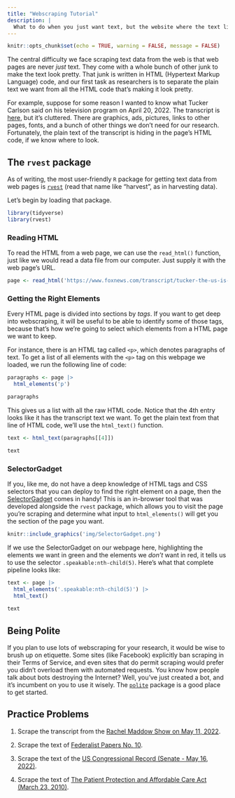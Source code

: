 ```yaml
---
title: "Webscraping Tutorial"
description: |
  What to do when you just want text, but the website where the text lives is trying to sell you prescription medications or something.
---
```


```r
knitr::opts_chunk$set(echo = TRUE, warning = FALSE, message = FALSE)
```

The central difficulty we face scraping text data from the web is that web pages are never *just* text. They come with a whole bunch of other junk to make the text look pretty. That junk is written in HTML (Hypertext Markup Language) code, and our first task as researchers is to separate the plain text we want from all the HTML code that's making it look pretty. 

For example, suppose for some reason I wanted to know what Tucker Carlson said on his television program on April 20, 2022. The transcript is [here](https://www.foxnews.com/transcript/tucker-the-us-is-looking-at-a-grim-economic-picture), but it's cluttered. There are graphics, ads, pictures, links to other pages, fonts, and a bunch of other things we don't need for our research. Fortunately, the plain text of the transcript is hiding in the page's HTML code, if we know where to look.

## The `rvest` package

As of writing, the most user-friendly `R` package for getting text data from web pages is [`rvest`](https://rvest.tidyverse.org/index.html) (read that name like "harvest", as in harvesting data).

Let's begin by loading that package.

```r
library(tidyverse)
library(rvest)
```

### Reading HTML

To read the HTML from a web page, we can use the `read_html()` function, just like we would read a data file from our computer. Just supply it with the web page's URL.

```r
page <- read_html('https://www.foxnews.com/transcript/tucker-the-us-is-looking-at-a-grim-economic-picture')
```

### Getting the Right Elements

Every HTML page is divided into sections by *tags*. If you want to get deep into webscraping, it will be useful to be able to identify some of those tags, because that's how we're going to select which elements from a HTML page we want to keep. 

For instance, there is an HTML tag called `<p>`, which denotes paragraphs of text. To get a list of all elements with the `<p>` tag on this webpage we loaded, we run the following line of code:

```r
paragraphs <- page |>
  html_elements('p')

paragraphs
```

This gives us a list with all the raw HTML code. Notice that the 4th entry looks like it has the transcript text we want. To get the plain text from that line of HTML code, we'll use the `html_text()` function.

```r
text <- html_text(paragraphs[[4]])

text
```

### SelectorGadget

If you, like me, do not have a deep knowledge of HTML tags and CSS selectors that you can deploy to find the right element on a page, then the [SelectorGadget](https://rvest.tidyverse.org/articles/selectorgadget.html) comes in handy! This is an in-browser tool that was developed alongside the `rvest` package, which allows you to visit the page you're scraping and determine what input to `html_elements()` will get you the section of the page you want. 

```r
knitr::include_graphics('img/SelectorGadget.png')
```

If we use the SelectorGadget on our webpage here, highlighting the elements we want in green and the elements we *don't* want in red, it tells us to use the selector `.speakable:nth-child(5)`. Here's what that complete pipeline looks like:

```r
text <- page |> 
  html_elements('.speakable:nth-child(5)') |> 
  html_text()
  
text
```

## Being Polite

If you plan to use lots of webscraping for your research, it would be wise to brush up on etiquette. Some sites (like Facebook) explicitly ban scraping in their Terms of Service, and even sites that do permit scraping would prefer you didn't overload them with automated requests. You know how people talk about bots destroying the Internet? Well, you've just created a bot, and it's incumbent on you to use it wisely. The [`polite`](https://dmi3kno.github.io/polite/) package is a good place to get started.

## Practice Problems

1. Scrape the transcript from the [Rachel Maddow Show on May 11, 2022](https://www.msnbc.com/transcripts/rachel-maddow-show/transcript-rachel-maddow-show-5-11-22-n1295460).

2. Scrape the text of [Federalist Papers No. 10](https://billofrightsinstitute.org/primary-sources/federalist-no-10).

3. Scrape the text of the [US Congressional Record (Senate - May 16, 2022)](https://www.congress.gov/congressional-record/2022/05/16/senate-section/article/S2509-4).

4. Scrape the text of [The Patient Protection and Affordable Care Act (March 23, 2010)](https://www.congress.gov/bill/111th-congress/house-bill/3590/text).